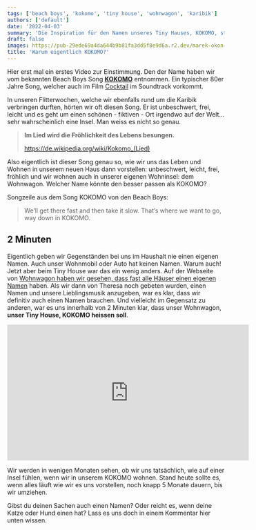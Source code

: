 ```yaml
---
tags: ['beach boys', 'kokomo', 'tiny house', 'wohnwagon', 'karibik']
authors: ['default']
date: '2022-04-03'
summary: 'Die Inspiration für den Namen unseres Tiny Hauses, KOKOMO, stammt von einem Beach Boys Song. Dieser Name reflektiert unser Ziel, ein unbeschwertes, freies Wohngefühl zu schaffen.'
draft: false
images: https://pub-29ede69a4da644b9b81fa3dd5f8e9d6a.r2.dev/marek-okon-wscpndzfrom-unsplash-scaled.webp
title: 'Warum eigentlich KOKOMO?'
---
```



Hier erst mal ein erstes Video zur Einstimmung. Den der Name haben wir vom
bekannten Beach Boys Song
**[KOKOMO](<https://de.wikipedia.org/wiki/Kokomo_(Lied)>)** entnommen. Ein
typischer 80er Jahre Song, welcher auch im Film
[Cocktail](<https://de.wikipedia.org/wiki/Cocktail_(Film)>) im Soundtrack
vorkommt.

<YouTubeEmbed videoId="fJWmbLS2_ec" />

In unseren Flitterwochen, welche wir ebenfalls rund um die Karibik verbringen
durften, hörten wir oft diesen Song. Er ist unbeschwert, frei, leicht und es
geht um einen schönen - fiktiven - Ort irgendwo auf der Welt…sehr
wahrscheinlich eine Insel. Man weiss es nicht so genau.

> **Im Lied wird die Fröhlichkeit des Lebens besungen.**
>
> https://de.wikipedia.org/wiki/Kokomo_(Lied)

Also eigentlich ist dieser Song genau so, wie wir uns das Leben und Wohnen in
unserem neuen Haus dann vorstellen: unbeschwert, leicht, frei, fröhlich und
wir wohnen auch in unserer eigenen Wohninsel: dem Wohnwagon. Welcher Name
könnte den besser passen als KOKOMO?

Songzeile aus dem Song KOKOMO von den Beach Boys:

> We’ll get there fast and then take it slow. That’s where we want to go, way down in KOKOMO.

## 2 Minuten

Eigentlich geben wir Gegenständen bei uns im Haushalt nie einen eigenen Namen.
Auch unser Wohnmobil oder Auto hat keinen Namen. Warum auch! Jetzt aber beim
Tiny House war das ein wenig anders. Auf der Webseite von [Wohnwagon haben wir gesehen, dass fast alle Häuser einen eigenen
Namen](https://www.wohnwagon.at/der-wohnwagon/kundenprojekte/) haben. Als wir
dann von Theresa noch gebeten wurden, einen Namen und unsere Lieblingsmusik
anzugeben, war es klar, dass wir definitiv auch einen Namen brauchen. Und
vielleicht im Gegensatz zu anderen, war es uns innerhalb von 2 Minuten klar,
dass unser Wohnwagon, **unser Tiny House, KOKOMO heissen soll**.

<iframe
  width="560"
  height="315"
  src="https://www.youtube.com/embed/wmKEc8Q4Ie4?si=RGa0RygsAp8tio_z"
  title="YouTube video player"
  frameborder="0"
  allow="accelerometer; autoplay; clipboard-write; encrypted-media; gyroscope; picture-in-picture; web-share"
  referrerpolicy="strict-origin-when-cross-origin"
  allowfullscreen
></iframe>

Wir werden in wenigen Monaten sehen, ob wir uns tatsächlich, wie auf einer
Insel fühlen, wenn wir in unserem KOKOMO wohnen. Stand heute sollte es, wenn
alles läuft wie wir es uns vorstellen, noch knapp 5 Monate dauern, bis wir
umziehen.

Gibst du deinen Sachen auch einen Namen? Oder reicht es, wenn deine Katze oder
Hund einen hat? Lass es uns doch in einem Kommentar hier unten wissen.
